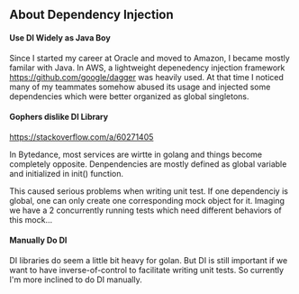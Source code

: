 ## About Dependency Injection

#### Use DI Widely as Java Boy

Since I started my career at Oracle and moved to Amazon, I became mostly familar with Java.
In AWS, a lightweight depenedency injection framework https://github.com/google/dagger was heavily used. At that time
I noticed many of my teammates somehow abused its usage and injected some dependencies which were better organized
as global singletons.

#### Gophers dislike DI Library

https://stackoverflow.com/a/60271405

In Bytedance, most services are wirtte in golang and things become completely opposite. Denpendencies are 
mostly defined as global variable and initialized in init() function.

This caused serious problems when writing unit test. If one dependenciy is global, one can only create one corresponding 
mock object for it. Imaging we have a 2 concurrently running tests which need different behaviors of this mock...  

#### Manually Do DI

DI libraries do seem a little bit heavy for golan. But DI is still important if we want to have inverse-of-control to 
facilitate writing unit tests. So currently I'm more inclined to do DI manually.